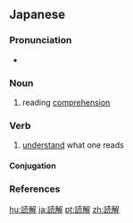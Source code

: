 ==Japanese==
{{ja-kanjitab|どく|k1=どっ|かい|yomi=on}}

===Pronunciation===
* {{ja-pron|どっかい|y=o|acc=0|acc_ref=NHK}}

===Noun===
{{ja-noun|どっかい}}

# reading [[comprehension]]

===Verb===
{{ja-verb-suru|tr=trans|どっかい}}

# [[understand]] what one reads

====Conjugation====
{{ja-suru|どっかい}}

===References===
<references/>

[[hu:読解]]
[[ja:読解]]
[[pt:読解]]
[[zh:読解]]